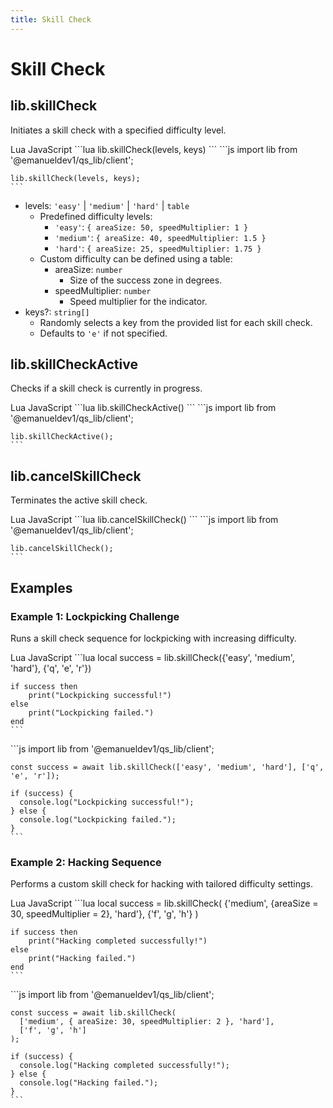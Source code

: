 ```yaml
---
title: Skill Check
---
```



# Skill Check

## lib.skillCheck

Initiates a skill check with a specified difficulty level.

<Tabs defaultValue="lua" className="mt-4">
  <TabsList className="grid w-full grid-cols-2">
    <TabsTrigger value="lua">Lua</TabsTrigger>
    <TabsTrigger value="js">JavaScript</TabsTrigger>
  </TabsList>
  <TabsContent value="lua">
    ```lua
    lib.skillCheck(levels, keys)
    ```
  </TabsContent>
  <TabsContent value="js">
    ```js
    import lib from '@emanueldev1/qs_lib/client';

    lib.skillCheck(levels, keys);
    ```
  </TabsContent>
</Tabs>

- levels: `'easy'` | `'medium'` | `'hard'` | `table`
  - Predefined difficulty levels:
    - `'easy'`: `{ areaSize: 50, speedMultiplier: 1 }`
    - `'medium'`: `{ areaSize: 40, speedMultiplier: 1.5 }`
    - `'hard'`: `{ areaSize: 25, speedMultiplier: 1.75 }`
  - Custom difficulty can be defined using a table:
    - areaSize: `number`
      - Size of the success zone in degrees.
    - speedMultiplier: `number`
      - Speed multiplier for the indicator.
- keys?: `string[]`
  - Randomly selects a key from the provided list for each skill check.
  - Defaults to `'e'` if not specified.

## lib.skillCheckActive

Checks if a skill check is currently in progress.

<Tabs defaultValue="lua" className="mt-4">
  <TabsList className="grid w-full grid-cols-2">
    <TabsTrigger value="lua">Lua</TabsTrigger>
    <TabsTrigger value="js">JavaScript</TabsTrigger>
  </TabsList>
  <TabsContent value="lua">
    ```lua
    lib.skillCheckActive()
    ```
  </TabsContent>
  <TabsContent value="js">
    ```js
    import lib from '@emanueldev1/qs_lib/client';

    lib.skillCheckActive();
    ```
  </TabsContent>
</Tabs>

## lib.cancelSkillCheck

Terminates the active skill check.

<Tabs defaultValue="lua" className="mt-4">
  <TabsList className="grid w-full grid-cols-2">
    <TabsTrigger value="lua">Lua</TabsTrigger>
    <TabsTrigger value="js">JavaScript</TabsTrigger>
  </TabsList>
  <TabsContent value="lua">
    ```lua
    lib.cancelSkillCheck()
    ```
  </TabsContent>
  <TabsContent value="js">
    ```js
    import lib from '@emanueldev1/qs_lib/client';

    lib.cancelSkillCheck();
    ```
  </TabsContent>
</Tabs>

## Examples

### Example 1: Lockpicking Challenge

Runs a skill check sequence for lockpicking with increasing difficulty.

<Tabs defaultValue="lua" className="mt-4">
  <TabsList className="grid w-full grid-cols-2">
    <TabsTrigger value="lua">Lua</TabsTrigger>
    <TabsTrigger value="js">JavaScript</TabsTrigger>
  </TabsList>
  <TabsContent value="lua">
    ```lua
    local success = lib.skillCheck({'easy', 'medium', 'hard'}, {'q', 'e', 'r'})

    if success then
        print("Lockpicking successful!")
    else
        print("Lockpicking failed.")
    end
    ```
  </TabsContent>
  <TabsContent value="js">
    ```js
    import lib from '@emanueldev1/qs_lib/client';

    const success = await lib.skillCheck(['easy', 'medium', 'hard'], ['q', 'e', 'r']);

    if (success) {
      console.log("Lockpicking successful!");
    } else {
      console.log("Lockpicking failed.");
    }
    ```
  </TabsContent>
</Tabs>

### Example 2: Hacking Sequence

Performs a custom skill check for hacking with tailored difficulty settings.

<Tabs defaultValue="lua" className="mt-4">
  <TabsList className="grid w-full grid-cols-2">
    <TabsTrigger value="lua">Lua</TabsTrigger>
    <TabsTrigger value="js">JavaScript</TabsTrigger>
  </TabsList>
  <TabsContent value="lua">
    ```lua
    local success = lib.skillCheck(
        {'medium', {areaSize = 30, speedMultiplier = 2}, 'hard'},
        {'f', 'g', 'h'}
    )

    if success then
        print("Hacking completed successfully!")
    else
        print("Hacking failed.")
    end
    ```
  </TabsContent>
  <TabsContent value="js">
    ```js
    import lib from '@emanueldev1/qs_lib/client';

    const success = await lib.skillCheck(
      ['medium', { areaSize: 30, speedMultiplier: 2 }, 'hard'],
      ['f', 'g', 'h']
    );

    if (success) {
      console.log("Hacking completed successfully!");
    } else {
      console.log("Hacking failed.");
    }
    ```
  </TabsContent>
</Tabs>